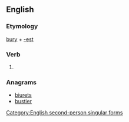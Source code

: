 ==English==

===Etymology===
[[bury]] + [[-est]]

===Verb===
{{en-verb form}}

# {{archaic}} {{form of|Second-person singular simple present form|bury}}

===Anagrams===
* [[biurets#English|biurets]]
* [[bustier#English|bustier]]

[[Category:English second-person singular forms]]
